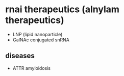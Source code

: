 # rnai therapeutics (alnylam therapeutics)

- LNP (lipid nanoparticle)
- GalNAc conjugated snRNA

## diseases
- ATTR amyloidosis